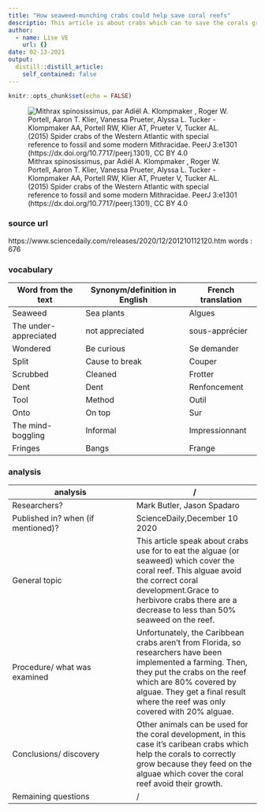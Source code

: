 ```yaml
---
title: "How seaweed-munching crabs could help save coral reefs"
descriptio: This article is about crabs which can to save the corals grace to their alimentation
author:
  - name: Lise VE
    url: {}
date: 02-13-2021
output:
  distill::distill_article:
    self_contained: false
---
```


```r
knitr::opts_chunk$set(echo = FALSE)
```


![Mithrax spinosissimus, par Adiël A. Klompmaker , Roger W. Portell, Aaron T. Klier, Vanessa Prueter, Alyssa L. Tucker - Klompmaker AA, Portell RW, Klier AT, Prueter V, Tucker AL. (2015) Spider crabs of the Western Atlantic with special reference to fossil and some modern Mithracidae. PeerJ 3:e1301 (https://dx.doi.org/10.7717/peerj.1301), CC BY 4.0](https://upload.wikimedia.org/wikipedia/commons/1/1d/Maguimithrax_spinosissimus_male_dorsal_Florida_01.jpg)

### source url 
https://www.sciencedaily.com/releases/2020/12/201210112120.htm
words : 676

### vocabulary 
|Word from the text|Synonym/definition in English|French translation|
| --- | --- | --- |
|Seaweed|Sea plants|Algues|
|The under-appreciated|not appreciated|sous-apprécier|
|Wondered|Be curious|Se demander| 
|Split|Cause to break|Couper| 
|Scrubbed|Cleaned|Frotter|
|Dent|Dent|Renfoncement| 
|Tool|Method|Outil| 
|Onto|On top|Sur| 
|The mind-boggling|Informal|Impressionnant| 
|Fringes|Bangs|Frange| 

### analysis
|analysis|/     |
| --- | --- |
|Researchers?|Mark Butler, Jason Spadaro|
|Published in? when (if mentioned)?|ScienceDaily,December 10 2020|
|General topic|This article speak about crabs use for to eat the alguae (or seaweed) which cover the coral reef. This alguae avoid the correct coral development.Grace to herbivore crabs there are a decrease to less than 50% seaweed on the reef. |
|Procedure/ what was examined|Unfortunately, the Caribbean crabs aren't from Florida, so researchers have been implemented a farming. Then, they put the crabs on the reef which are 80% covered by alguae. They get a final result where the reef was only covered with 20% alguae.|
|Conclusions/ discovery|Other animals can be used for the coral development, in this case it's caribean crabs which help the corals to correctly grow because they feed on the alguae which cover the coral reef avoid their growth.|
|Remaining questions|/|

